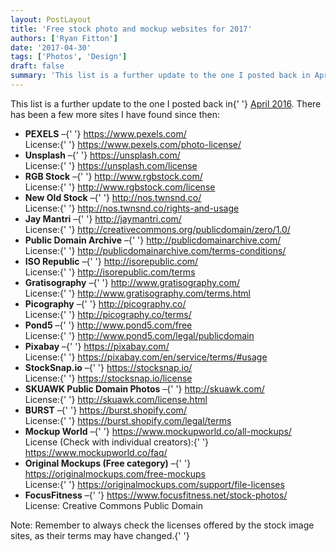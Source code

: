 ```yaml
---
layout: PostLayout
title: 'Free stock photo and mockup websites for 2017'
authors: ['Ryan Fitton']
date: '2017-04-30'
tags: ['Photos', 'Design']
draft: false
summary: 'This list is a further update to the one I posted back in April 2016. There has been a few more sites I have found since then: PEXELS &ndash; https://www.pexels.com/ License: https://www.pexels.com/photo-license/ Unsplash &ndash; https://unsplash.com/ License: https://unsplash.com/license RGB Stock &ndash; http://www.rgbstock.com/ License: http://www.rgbstock.com/license New Old Stock &ndash; http://nos.twnsnd.co/ License: http://nos.twnsnd.co/rights-and-usage Jay Mantri &ndash; http://jaymantri.com/ License: [&amp;hellip;]'
---
```


<p>
  This list is a further update to the one I posted back in{' '}
  <a href="https://ryanfitton.co.uk/blog/free-stock-image-websites/">April 2016</a>. There has been
  a few more sites I have found since then:
</p>
<ul>
  <li>
    <strong>PEXELS</strong> –{' '}
    <a href="https://www.pexels.com/" target="_blank">
      https://www.pexels.com/
    </a>
    <br />
    License:{' '}
    <a href="https://www.pexels.com/photo-license/" target="_blank">
      https://www.pexels.com/photo-license/
    </a>
  </li>
  <li>
    <strong>Unsplash</strong> –{' '}
    <a href="https://unsplash.com/" target="_blank">
      https://unsplash.com/
    </a>
    <br />
    License:{' '}
    <a href="https://unsplash.com/license" target="_blank">
      https://unsplash.com/license
    </a>
  </li>
  <li>
    <strong>RGB Stock</strong> –{' '}
    <a href="http://www.rgbstock.com/" target="_blank">
      http://www.rgbstock.com/
    </a>
    <br />
    License:{' '}
    <a href="http://www.rgbstock.com/license" target="_blank">
      http://www.rgbstock.com/license
    </a>
  </li>
  <li>
    <strong>New Old Stock</strong> –{' '}
    <a href="http://nos.twnsnd.co/" target="_blank">
      http://nos.twnsnd.co/
    </a>
    <br />
    License:{' '}
    <a href="http://nos.twnsnd.co/rights-and-usage" target="_blank">
      http://nos.twnsnd.co/rights-and-usage
    </a>
  </li>
  <li>
    <strong>Jay Mantri</strong> –{' '}
    <a href="http://jaymantri.com/" target="_blank">
      http://jaymantri.com/
    </a>
    <br />
    License:{' '}
    <a href="http://creativecommons.org/publicdomain/zero/1.0/" target="_blank">
      http://creativecommons.org/publicdomain/zero/1.0/
    </a>
  </li>
  <li>
    <strong>Public Domain Archive</strong> –{' '}
    <a href="http://publicdomainarchive.com/" target="_blank">
      http://publicdomainarchive.com/
    </a>
    <br />
    License:{' '}
    <a href="http://publicdomainarchive.com/terms-conditions/" target="_blank">
      http://publicdomainarchive.com/terms-conditions/
    </a>
  </li>
  <li>
    <strong>ISO Republic</strong> –{' '}
    <a href="http://isorepublic.com/" target="_blank">
      http://isorepublic.com/
    </a>
    <br />
    License:{' '}
    <a href="http://isorepublic.com/terms" target="_blank">
      http://isorepublic.com/terms
    </a>
  </li>
  <li>
    <strong>Gratisography</strong> –{' '}
    <a href="http://www.gratisography.com/" target="_blank">
      http://www.gratisography.com/
    </a>
    <br />
    License:{' '}
    <a href="http://www.gratisography.com/terms.html" target="_blank">
      http://www.gratisography.com/terms.html
    </a>
  </li>
  <li>
    <strong>Picography</strong> –{' '}
    <a href="http://picography.co/" target="_blank">
      http://picography.co/
    </a>
    <br />
    License:{' '}
    <a href="http://picography.co/terms/" target="_blank">
      http://picography.co/terms/
    </a>
  </li>
  <li>
    <strong>Pond5</strong> –{' '}
    <a href="http://www.pond5.com/free" target="_blank">
      http://www.pond5.com/free
    </a>
    <br />
    License:{' '}
    <a href="http://www.pond5.com/legal/publicdomain" target="_blank">
      http://www.pond5.com/legal/publicdomain
    </a>
  </li>
  <li>
    <strong>Pixabay</strong> –{' '}
    <a href="https://pixabay.com/" target="_blank">
      https://pixabay.com/
    </a>
    <br />
    License:{' '}
    <a href="https://pixabay.com/en/service/terms/#usage" target="_blank">
      https://pixabay.com/en/service/terms/#usage
    </a>
  </li>
  <li>
    <strong>StockSnap.io</strong> –{' '}
    <a href="https://stocksnap.io/" target="_blank">
      https://stocksnap.io/
    </a>
    <br />
    License:{' '}
    <a href="https://stocksnap.io/license" target="_blank">
      https://stocksnap.io/license
    </a>
  </li>
  <li>
    <strong>SKUAWK Public Domain Photos</strong> –{' '}
    <a href="http://skuawk.com/" target="_blank">
      http://skuawk.com/
    </a>
    <br />
    License:{' '}
    <a href="http://skuawk.com/license.html" target="_blank">
      http://skuawk.com/license.html
    </a>
  </li>
  <li>
    <strong>BURST</strong> –{' '}
    <a href="https://burst.shopify.com/" target="_blank">
      https://burst.shopify.com/
    </a>
    <br />
    License:{' '}
    <a href="https://burst.shopify.com/legal/terms" target="_blank">
      https://burst.shopify.com/legal/terms
    </a>
  </li>
  <li>
    <strong>Mockup World</strong> –{' '}
    <a href="https://www.mockupworld.co/all-mockups/" target="_blank">
      https://www.mockupworld.co/all-mockups/
    </a>
    <br />
    License (Check with individual creators):{' '}
    <a href="https://www.mockupworld.co/faq/" target="_blank">
      https://www.mockupworld.co/faq/
    </a>
  </li>
  <li>
    <strong>Original Mockups (Free category)</strong> –{' '}
    <a href="https://originalmockups.com/free-mockups" target="_blank">
      https://originalmockups.com/free-mockups
    </a>
    <br />
    License:{' '}
    <a href="https://originalmockups.com/support/file-licenses" target="_blank">
      https://originalmockups.com/support/file-licenses
    </a>
  </li>
  <li>
    <strong>FocusFitness</strong> –{' '}
    <a href="https://www.focusfitness.net/stock-photos/" target="_blank">
      https://www.focusfitness.net/stock-photos/
    </a>
    <br />
    License: Creative Commons Public Domain
  </li>
</ul>
<p>
  Note: Remember to always check the licenses offered by the stock image sites, as their terms may
  have changed.{' '}
</p>
